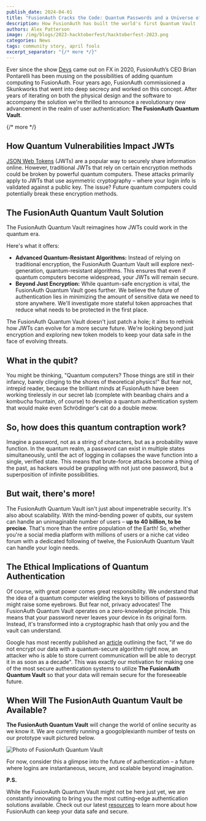 ```yaml
---
publish_date: 2024-04-01
title: "FusionAuth Cracks the Code: Quantum Passwords and a Universe of Secure Logins"
description: How FusionAuth has built the world's first Quantum Vault
authors: Alex Patterson
image: /img/blogs/2023-hacktoberfest/hacktoberfest-2023.png
categories: News
tags: community story, april fools
excerpt_separator: "{/* more */}"
---
```

Ever since the show [Devs](https://www.wired.com/story/inside-devs-dreamy-silicon-valley-quantum-thriller/) came out on FX in 2020, FusionAuth’s CEO Brian Pontarelli has been musing on the possibilities of adding quantum computing to FusionAuth. Four years ago, FusionAuth commissioned a Skunkworks that went into deep secrecy and worked on this concept. After years of iterating on both the physical design and the software to accompany the solution we're thrilled to announce a revolutionary new advancement in the realm of user authentication: **The FusionAuth Quantum Vault**. 

{/* more */}

## How Quantum Vulnerabilities Impact JWTs

[JSON Web Tokens](/articles/tokens/) (JWTs) are a popular way to securely share information online.  However, traditional JWTs that rely on certain encryption methods could be broken by powerful quantum computers. These attacks primarily apply to JWTs that use asymmetric cryptography – where your login info is validated against a public key. The issue?  Future quantum computers could potentially break these encryption methods.

## The FusionAuth Quantum Vault Solution

The FusionAuth Quantum Vault reimagines how JWTs could work in the quantum era. 

Here's what it offers:

* **Advanced Quantum-Resistant Algorithms:** Instead of relying on traditional encryption, the FusionAuth Quantum Vault will explore next-generation, quantum-resistant algorithms.  This ensures that even if quantum computers become widespread, your JWTs will remain secure.
* **Beyond Just Encryption:** While quantum-safe encryption is vital, the FusionAuth Quantum Vault goes further. We believe the future of authentication lies in minimizing the amount of sensitive data we need to store anywhere. We'll investigate more stateful token approaches that reduce what needs to be protected in the first place.

The FusionAuth Quantum Vault doesn't just patch a hole; it aims to rethink how JWTs can evolve for a more secure future. We're looking beyond just encryption and exploring new token models to keep your data safe in the face of evolving threats. 

## What in the qubit?

You might be thinking, "Quantum computers? Those things are still in their infancy, barely clinging to the shores of theoretical physics!" But fear not, intrepid reader, because the brilliant minds at FusionAuth have been working tirelessly in our secret lab (complete with beanbag chairs and a kombucha fountain, of course) to develop a quantum authentication system that would make even Schrödinger's cat do a double meow.

## So, how does this quantum contraption work?

Imagine a password, not as a string of characters, but as a probability wave function. In the quantum realm, a password can exist in multiple states simultaneously, until the act of logging in collapses the wave function into a single, verified state. This means that brute-force attacks become a thing of the past, as hackers would be grappling with not just one password, but a superposition of infinite possibilities.

## But wait, there's more!

The FusionAuth Quantum Vault isn't just about impenetrable security. It's also about scalability. With the mind-bending power of qubits, our system can handle an unimaginable number of users – **up to 40 billion, to be precise**. That's more than the entire population of the Earth! So, whether you're a social media platform with millions of users or a niche cat video forum with a dedicated following of twelve, the FusionAuth Quantum Vault can handle your login needs.

## The Ethical Implications of Quantum Authentication

Of course, with great power comes great responsibility. We understand that the idea of a quantum computer wielding the keys to billions of passwords might raise some eyebrows. But fear not, privacy advocates! The FusionAuth Quantum Vault operates on a zero-knowledge principle. This means that your password never leaves your device in its original form. Instead, it's transformed into a cryptographic hash that only you and the vault can understand.

Google has most recently published an [article](https://bughunters.google.com/blog/5108747984306176/google-s-threat-model-for-post-quantum-cryptography) outlining the fact, "if we do not encrypt our data with a quantum-secure algorithm right now, an attacker who is able to store current communication will be able to decrypt it in as soon as a decade". This was exactly our motivation for making one of the most secure authentication systems to utilize **The FusionAuth Quantum Vault** so that your data will remain secure for the foreseeable future. 

## When Will The FusionAuth Quantum Vault be Available?

**The FusionAuth Quantum Vault** will change the world of online security as we know it. We are currently running a googolplexianth number of tests on our prototype vault pictured below.

![Photo of FusionAuth Quantum Vault](/img/blogs/quantum-computing/Gemini_Generated_Image.jpeg)

For now, consider this a glimpse into the future of authentication – a future where logins are instantaneous, secure, and scalable beyond imagination. 

**P.S.**

While the FusionAuth Quantum Vault might not be here just yet, we are constantly innovating to bring you the most cutting-edge authentication solutions available. Check out our latest [resources](/resource/all) to learn more about how FusionAuth can keep your data safe and secure.
